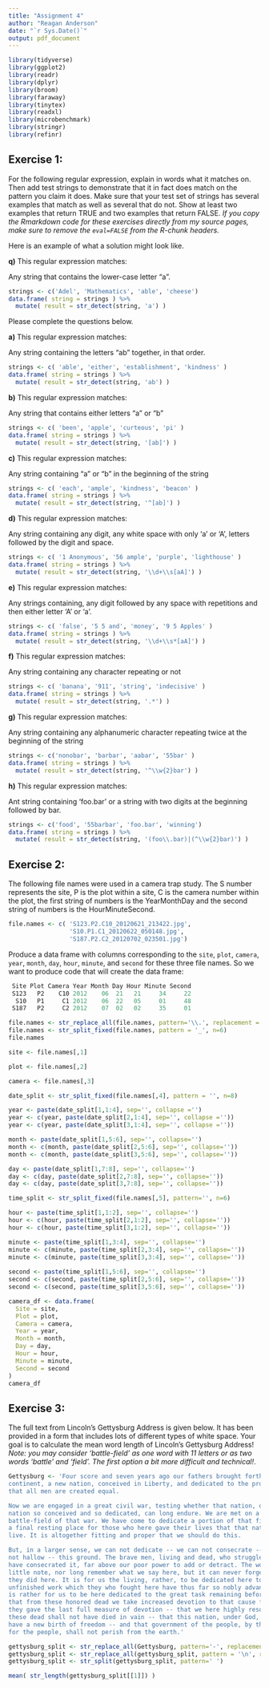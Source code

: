 ```yaml
---
title: "Assignment 4"
author: "Reagan Anderson"
date: "`r Sys.Date()`"
output: pdf_document
---
```


```r
library(tidyverse)
library(ggplot2)
library(readr)
library(dplyr)
library(broom)
library(faraway)
library(tinytex)
library(readxl)
library(microbenchmark)
library(stringr)
library(refinr)
```

## Exercise 1:
For the following regular expression, explain in words what it matches on. Then add test strings to demonstrate that it in fact does match on the pattern you claim it does. Make sure that your test set of strings has several examples that match as well as several that do not. Show at least two examples that return TRUE and two examples that return FALSE. *If you copy the Rmarkdown code for these exercises directly from my source pages, make sure to remove the `eval=FALSE` from the R-chunk headers.*

Here is an example of what a solution might look like.

**q)** This regular expression matches: 

Any string that contains the lower-case letter "a".

```r
strings <- c('Adel', 'Mathematics', 'able', 'cheese')
data.frame( string = strings ) %>%
  mutate( result = str_detect(string, 'a') )
```

Please complete the questions below.

**a)** This regular expression matches:  

Any string containing the letters "ab" together, in that order.

```r
strings <- c( 'able', 'either', 'establishment', 'kindness' )
data.frame( string = strings ) %>%
  mutate( result = str_detect(string, 'ab') )
```

**b)** This regular expression matches:  

Any string that contains either letters "a" or "b"

```r
strings <- c( 'been', 'apple', 'curteous', 'pi' )
data.frame( string = strings ) %>%
  mutate( result = str_detect(string, '[ab]') )
```

**c)** This regular expression matches:  

Any string containing "a" or "b" in the beginning of the string

```r
strings <- c( 'each', 'ample', 'kindness', 'beacon' )
data.frame( string = strings ) %>%
  mutate( result = str_detect(string, '^[ab]') )
```

**d)** This regular expression matches:  

Any string containing any digit, any white space with only 'a' or 'A', letters followed by the digit and space.

```r
strings <- c( '1 Anonymous', '56 ample', 'purple', 'lighthouse' )
data.frame( string = strings ) %>%
  mutate( result = str_detect(string, '\\d+\\s[aA]') )
```

**e)** This regular expression matches:  

Any strings containing, any digit followed by any space with repetitions and then either letter 'A' or 'a'.

```r
strings <- c( 'false', '5 5 and', 'money', '9 5 Apples' )
data.frame( string = strings ) %>%
  mutate( result = str_detect(string, '\\d+\\s*[aA]') )
```

**f)** This regular expression matches:  

Any string containing any character repeating or not

```r
strings <- c( 'banana', '911', 'string', 'indecisive' )
data.frame( string = strings ) %>%
  mutate( result = str_detect(string, '.*') )
```

**g)** This regular expression matches:  

Any string containing any alphanumeric character repeating twice at the beginning of the string

```r
strings <- c('nonobar', 'barbar', 'aabar', '55bar' )
data.frame( string = strings ) %>%
  mutate( result = str_detect(string, '^\\w{2}bar') )
```

**h)** This regular expression matches:  

Ant string containing 'foo.bar' or a string with two digits at the beginning followed by bar. 

```r
strings <- c('food', '55barbar', 'foo.bar', 'winning')
data.frame( string = strings ) %>%
  mutate( result = str_detect(string, '(foo\\.bar)|(^\\w{2}bar)') )
```

## Exercise 2:
The following file names were used in a camera trap study. The S number represents the site, P is the plot within a site, C is the camera number within the plot, the first string of numbers is the YearMonthDay and the second string of numbers is the HourMinuteSecond.

```r
file.names <- c( 'S123.P2.C10_20120621_213422.jpg',
                 'S10.P1.C1_20120622_050148.jpg',
                 'S187.P2.C2_20120702_023501.jpg')
```

Produce a data frame with columns corresponding to the `site`, `plot`, `camera`, `year`, `month`, `day`, `hour`, `minute`, and `second` for these three file names. So we want to produce code that will create the data frame:
    
```r
 Site Plot Camera Year Month Day Hour Minute Second
 S123   P2    C10 2012    06  21   21     34     22
  S10   P1     C1 2012    06  22   05     01     48
 S187   P2     C2 2012    07  02   02     35     01
```

```r
file.names <- str_replace_all(file.names, pattern='\\.', replacement = '_')
file.names <- str_split_fixed(file.names, pattern = '_', n=6)
file.names
```

```r
site <- file.names[,1]

plot <- file.names[,2]

camera <- file.names[,3]

date_split <- str_split_fixed(file.names[,4], pattern = '', n=8)

year <- paste(date_split[1,1:4], sep='', collapse ='')
year <- c(year, paste(date_split[2,1:4], sep='', collapse =''))
year <- c(year, paste(date_split[3,1:4], sep='', collapse =''))

month <- paste(date_split[1,5:6], sep='', collapse='')
month <- c(month, paste(date_split[2,5:6], sep='', collapse=''))
month <- c(month, paste(date_split[3,5:6], sep='', collapse=''))

day <- paste(date_split[1,7:8], sep='', collapse='')
day <- c(day, paste(date_split[2,7:8], sep='', collapse=''))
day <- c(day, paste(date_split[3,7:8], sep='', collapse=''))

time_split <- str_split_fixed(file.names[,5], pattern='', n=6)

hour <- paste(time_split[1,1:2], sep='', collapse='')
hour <- c(hour, paste(time_split[2,1:2], sep='', collapse=''))
hour <- c(hour, paste(time_split[3,1:2], sep='', collapse=''))

minute <- paste(time_split[1,3:4], sep='', collapse='')
minute <- c(minute, paste(time_split[2,3:4], sep='', collapse=''))
minute <- c(minute, paste(time_split[3,3:4], sep='', collapse=''))
  
second <- paste(time_split[1,5:6], sep='', collapse='')
second <- c(second, paste(time_split[2,5:6], sep='', collapse=''))
second <- c(second, paste(time_split[3,5:6], sep='', collapse=''))

```

```r
camera_df <- data.frame(
  Site = site, 
  Plot = plot, 
  Camera = camera, 
  Year = year, 
  Month = month, 
  Day = day, 
  Hour = hour, 
  Minute = minute, 
  Second = second
)
camera_df
```


## Exercise 3:
The full text from Lincoln's Gettysburg Address is given below. It has been provided in a form that includes lots of different types of white space. Your goal is to calculate the mean word length of Lincoln's Gettysburg Address! *Note: you may consider 'battle-field' as one word with 11 letters or as two words 'battle' and 'field'. The first option a bit more difficult and technical!*.

```r
Gettysburg <- 'Four score and seven years ago our fathers brought forth on this 
continent, a new nation, conceived in Liberty, and dedicated to the proposition 
that all men are created equal.

Now we are engaged in a great civil war, testing whether that nation, or any 
nation so conceived and so dedicated, can long endure. We are met on a great 
battle-field of that war. We have come to dedicate a portion of that field, as 
a final resting place for those who here gave their lives that that nation might 
live. It is altogether fitting and proper that we should do this.

But, in a larger sense, we can not dedicate -- we can not consecrate -- we can 
not hallow -- this ground. The brave men, living and dead, who struggled here, 
have consecrated it, far above our poor power to add or detract. The world will 
little note, nor long remember what we say here, but it can never forget what 
they did here. It is for us the living, rather, to be dedicated here to the 
unfinished work which they who fought here have thus far so nobly advanced. It 
is rather for us to be here dedicated to the great task remaining before us -- 
that from these honored dead we take increased devotion to that cause for which 
they gave the last full measure of devotion -- that we here highly resolve that 
these dead shall not have died in vain -- that this nation, under God, shall 
have a new birth of freedom -- and that government of the people, by the people, 
for the people, shall not perish from the earth.'
```

```r
gettysburg_split <- str_replace_all(Gettysburg, pattern='-', replacement='')
gettysburg_split <- str_replace_all(gettysburg_split, pattern = '\n', replacement='')
gettysburg_split <- str_split(gettysburg_split, pattern=' ')

mean( str_length(gettysburg_split[[1]]) )
```



